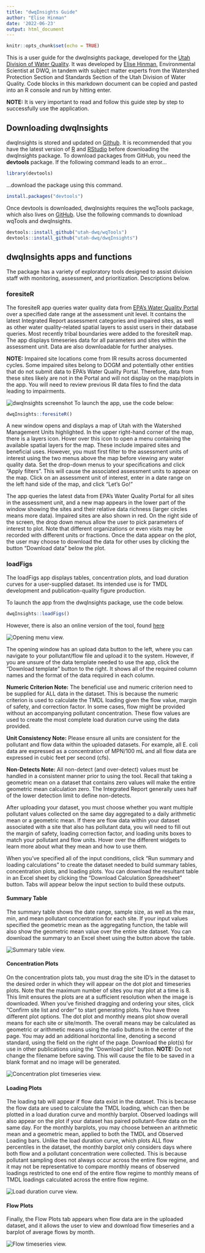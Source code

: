 ```yaml
---
title: "dwqInsights Guide"
author: "Elise Hinman"
date: '2022-06-23'
output: html_document
---
```


```r
knitr::opts_chunk$set(echo = TRUE)
```

This is a user guide for the dwqInsights package, developed for the [Utah Division of Water Quality](https://deq.utah.gov/division-water-quality). It was developed by [Elise Hinman](ehinman@utah.gov), Environmental Scientist at DWQ, in tandem with subject matter experts from the Watershed Protection Section and Standards Section of the Utah Division of Water Quality. Code blocks in this markdown document can be copied and pasted into an R console and run by hitting enter.

**NOTE:** It is very important to read and follow this guide step by step to successfully use the application.  

## Downloading dwqInsights

dwqInsights is stored and updated on [Github](https://github.com/edhinman/dwqInsights). It is recommended that you have the latest version of [R](https://cloud.r-project.org/) and [RStudio](https://www.rstudio.com/products/rstudio/download/) before downloading the dwqInsights package. To download packages from GitHub, you need the **devtools** package. If the following command leads to an error...
```r
library(devtools)
```
...download the package using this command.
```r
install.packages("devtools")
```

Once devtools is downloaded, dwqInsights requires the wqTools package, which also lives on [GitHub](https://github.com/utah-dwq/wqTools). Use the following commands to download wqTools and dwqInsights. 

```r
devtools::install_github("utah-dwq/wqTools")
devtools::install_github("utah-dwq/dwqInsights")
```

## dwqInsights apps and functions

The package has a variety of exploratory tools designed to assist division staff with monitoring, assessment, and prioritization. Descriptions below.

### foresiteR

The foresiteR app queries water quality data from [EPA's Water Quality Portal](https://www.waterqualitydata.us/) over a specified date range at the assessment unit level. It contains the latest Integrated Report assessment categories and impaired sites, as well as other water quality-related spatial layers to assist users in their database queries. Most recently tribal boundaries were added to the foresiteR map. The app displays timeseries data for all parameters and sites within the assessment unit. Data are also downloadable for further analyses.

**NOTE:** Impaired site locations come from IR results across documented cycles. Some impaired sites belong to DOGM and potentially other entities that do not submit data to EPA's Water Quality Portal. Therefore, data from these sites likely are not in the Portal and will not display on the map/plots in the app. You will need to review previous IR data files to find the data leading to impairments. 

![](imgs/dwqInsightsgrab.png "dwqInsights screenshot")
To launch the app, use the code below:
```r
dwqInsights::foresiteR()
```

A new window opens and displays a map of Utah with the Watershed Management Units highlighted. In the upper right-hand corner of the map, there is a layers icon. Hover over this icon to open a menu containing the available spatial layers for the map. These include impaired sites and beneficial uses. However, you must first filter to the assessment units of interest using the two menus above the map before viewing any water quality data. Set the drop-down menus to your specifications and click "Apply filters". This will cause the associated assessment units to appear on the map. Click on an assessment unit of interest, enter in a date range on the left hand side of the map, and click "Let's Go!" 

The app queries the latest data from EPA's Water Quality Portal for all sites in the assessment unit, and a new map appears in the lower part of the window showing the sites and their relative data richness (larger circles means more data). Impaired sites are also shown in red. On the right side of the screen, the drop down menus allow the user to pick parameters of interest to plot. Note that different organizations or even visits may be recorded with different units or fractions. Once the data appear on the plot, the user may choose to download the data for other uses by clicking the button "Download data" below the plot.

### loadFigs

The loadFigs app displays tables, concentration plots, and load duration curves for a user-supplied dataset. Its intended use is for TMDL development and publication-quality figure production. 

To launch the app from the dwqInsights package, use the code below.
```r
dwqInsights::loadFigs()
```

However, there is also an online version of the tool, found [here](https://ehinman.shinyapps.io/loadFigs/)

![](imgs/loadFigs_open.png "Opening menu view.")

The opening window has an upload data button to the left, where you can navigate to your pollutant/flow file and upload it to the system. However, if you are unsure of the data template needed to use the app, click the "Download template" button to the right. It shows all of the required column names and the format of the data required in each column. 

**Numeric Criterion Note:** The beneficial use and numeric criterion need to be supplied for ALL data in the dataset. This is because the numeric criterion is used to calculate the TMDL loading given the flow value, margin of safety, and correction factor. In some cases, flow might be provided without an accompanying pollutant concentration. These flow values are used to create the most complete load duration curve using the data provided. 

**Unit Consistency Note:** Please ensure all units are consistent for the pollutant and flow data within the uploaded datasets. For example, all E. coli data are expressed as a concentration of MPN/100 mL and all flow data are expressed in cubic feet per second (cfs). 

**Non-Detects Note:** All non-detect (and over-detect) values must be handled in a consistent manner prior to using the tool. Recall that taking a geometric mean on a dataset that contains zero values will make the entire geometric mean calculation zero. The Integrated Report generally uses half of the lower detection limit to define non-detects. 

After uploading your dataset, you must choose whether you want multiple pollutant values collected on the same day aggregated to a daily arithmetic mean or a geometric mean. If there are flow data within your dataset associated with a site that also has pollutant data, you will need to fill out the margin of safety, loading correction factor, and loading units boxes to match your pollutant and flow units. Hover over the different widgets to learn more about what they mean and how to use them. 

When you've specified all of the input conditions, click "Run summary and loading calculations" to create the dataset needed to build summary tables, concentration plots, and loading plots. You can download the resultant table in an Excel sheet by clicking the "Download Calculation Spreadsheet" button. Tabs will appear below the input section to build these outputs.

#### Summary Table

The summary table shows the date range, sample size, as well as the max, min, and mean pollutant concentration for each site. If your input values specified the geometric mean as the aggregating function, the table will also show the geometric mean value over the entire site dataset. You can download the summary to an Excel sheet using the button above the table.

![](imgs/loadFigs_table.png "Summary table view.")

#### Concentration Plots

On the concentration plots tab, you must drag the site ID's in the dataset to the desired order in which they will appear on the dot plot and timeseries plots. Note that the maximum number of sites you may plot at a time is 8. This limit ensures the plots are at a sufficient resolution when the image is downloaded. When you've finished dragging and ordering your sites, click "Confirm site list and order" to start generating plots. You have three different plot options. The dot plot and monthly means plot show overall means for each site or site/month. The overall means may be calculated as geometric or arithmetic means using the radio buttons in the center of the page. You may add an additional horizontal line, denoting a second standard, using the field on the right of the page. Download the plot(s) for use in other publications using the "Download plot" button. **NOTE:** Do not change the filename before saving. This will cause the file to be saved in a blank format and no image will be generated. 

![](imgs/loadFigs_conc.png "Concentration plot timeseries view.")

#### Loading Plots

The loading tab will appear if flow data exist in the dataset. This is because the flow data are used to calculate the TMDL loading, which can then be plotted in a load duration curve and monthly barplot. Observed loadings will also appear on the plot if your dataset has paired pollutant-flow data on the same day. For the monthly barplots, you may choose between an arithmetic mean and a geometric mean, applied to both the TMDL and Observed Loading bars. Unlike the load duration curve, which plots ALL flow percentiles in the dataset, the monthly barplot only considers days where both flow and a pollutant concentration were collected. This is because pollutant sampling does not always occur across the entire flow regime, and it may not be representative to compare monthly means of observed loadings restricted to one end of the entire flow regime to monthly means of TMDL loadings calculated across the entire flow regime.

![](imgs/loadFigs_ldc.png "Load duration curve view.")

#### Flow Plots

Finally, the Flow Plots tab appears when flow data are in the uploaded dataset, and it allows the user to view and download flow timeseries and a barplot of average flows by month. 

![](imgs/loadFigs_flow.png "Flow timeseries view.")
